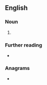 ==English==

===Noun===
{{en-noun|-}}

# {{lb|en|medicine}} {{initialism of|[[post-]][[herpetic]] [[neuralgia]]|lang=en}}

===Further reading===
* {{pedialite|Postherpetic neuralgia}}

===Anagrams===
* {{anagrams|en|Nhp.}}